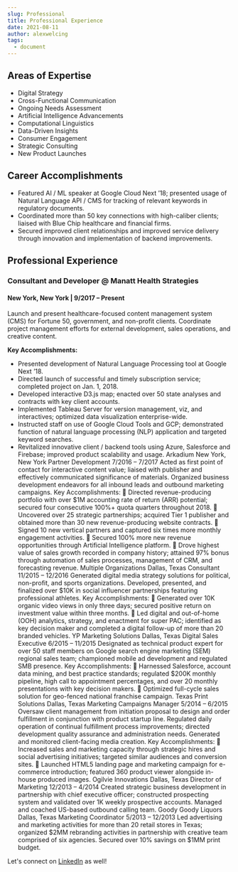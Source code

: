 ```yaml
---
slug: Professional
title: Professional Experience
date: 2021-08-11
author: alexwelcing
tags:
  - document
---
```

## Areas of Expertise

* Digital Strategy
* Cross-Functional Communication 
* Ongoing Needs Assessment
* Artificial Intelligence Advancements
* Computational Linguistics
* Data-Driven Insights
* Consumer Engagement
* Strategic Consulting 
* New Product Launches

## Career Accomplishments

* Featured AI / ML speaker at Google Cloud Next ’18; presented usage of Natural Language API / CMS for tracking of relevant keywords in regulatory documents.
* Coordinated more than 50 key connections with high-caliber clients; liaised with Blue Chip healthcare and financial firms.
* Secured improved client relationships and improved service delivery through innovation and implementation of backend improvements.

## Professional Experience

### Consultant and Developer @ Manatt Health Strategies

#### New York, New York | 9/2017 – Present

Launch and present healthcare-focused content management system (CMS) for Fortune 50, government, and non-profit clients. Coordinate project management efforts for external development, sales operations, and creative content. 

**Key Accomplishments:** 
* Presented development of Natural Language Processing tool at Google Next ’18.
* Directed launch of successful and timely subscription service; completed project on Jan. 1, 2018.
* Developed interactive D3.js map; enacted over 50 state analyses and contracts with key client accounts.
* Implemented Tableau Server for version management, viz, and interactives; optimized data visualization enterprise-wide.
* Instructed staff on use of Google Cloud Tools and GCP; demonstrated function of natural language processing (NLP) application and targeted keyword searches.
* Revitalized innovative client / backend tools using Azure, Salesforce and Firebase; improved product scalability and usage.
Arkadium	New York, New York
Partner Development	7/2016 – 7/2017
Acted as first point of contact for interactive content value; liaised with publisher and effectively communicated significance of materials. Organized business development endeavors for all inbound leads and outbound marketing campaigns.
Key Accomplishments: 
	Directed revenue-producing portfolio with over $1M accounting rate of return (ARR) potential; secured four consecutive 100%+ quota quarters throughout 2018.
	Uncovered over 25 strategic partnerships; acquired Tier 1 publisher and obtained more than 30 new revenue-producing website contracts. 
	Signed 10 new vertical partners and captured six times more monthly engagement activities.
	Secured 100% more new revenue opportunities through Artificial Intelligence platform.
	Drove highest value of sales growth recorded in company history; attained 97% bonus through automation of sales processes, management of CRM, and forecasting revenue. 
Multiple Organizations	Dallas, Texas
Consultant	11/2015 – 12/2016
Generated digital media strategy solutions for political, non-profit, and sports organizations. Developed, presented, and finalized over $10K in social influencer partnerships featuring professional athletes.
Key Accomplishments: 
	Generated over 10K organic video views in only three days; secured positive return on investment value within three months.
	Led digital and out-of-home (OOH) analytics, strategy, and enactment for super PAC; identified as key decision maker and completed a digital follow-up of more than 20 branded vehicles.
YP Marketing Solutions	Dallas, Texas
Digital Sales Executive	6/2015 – 11/2015
Designated as technical product expert for over 50 staff members on Google search engine marketing (SEM) regional sales team; championed mobile ad development and regulated SMB presence.
Key Accomplishments: 
	Harnessed Salesforce, account data mining, and best practice standards; regulated $200K monthly pipeline, high call to appointment percentages, and over 20 monthly presentations with key decision makers.
	Optimized full-cycle sales solution for geo-fenced national franchise campaign.
Texas Print Solutions	Dallas, Texas
Marketing Campaigns Manager	5/2014 – 6/2015
Oversaw client management from initiation proposal to design and order fulfillment in conjunction with product startup line. Regulated daily operation of continual fulfillment process improvements; directed development quality assurance and administration needs. Generated and monitored client-facing media creation. 
Key Accomplishments: 
	Increased sales and marketing capacity through strategic hires and social advertising initiatives; targeted similar audiences and conversion sites.
	Launched HTML5 landing page and marketing campaign for e-commerce introduction; featured 360 product viewer alongside in-house produced images.
Ogilvie Innovations	Dallas, Texas
Director of Marketing	12/2013 – 4/2014
Created strategic business development in partnership with chief executive officer; constructed prospecting system and validated over 1K weekly prospective accounts. Managed and coached US-based outbound calling team.
Goody Goody Liquors	Dallas, Texas
Marketing Coordinator	5/2013 – 12/2013
Led advertising and marketing activities for more than 20 retail stores in Texas; organized $2MM rebranding activities in partnership with creative team comprised of six agencies. Secured over 10% savings on $1MM print budget.

Let's connect on [LinkedIn](https://www.linkedin.com/in/alexwelcing/) as well!